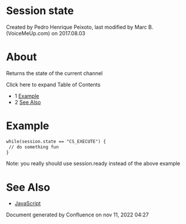 
# Session state 

 Created by  Pedro Henrique Peixoto, last modified by  Marc B. (VoiceMeUp.com) on 2017.08.03

# About

Returns the state of the current channel

Click here to expand Table of Contents

* 1 [Example](#example)
* 2 [See Also](#see-also)

# Example

```xml
while(session.state == "CS_EXECUTE") {
 // do something fun
}
```

Note: you really should use session.ready instead of the above example

# See Also

* [JavaScript](../index.mdx#api)

Document generated by Confluence on nov 11, 2022 04:27
